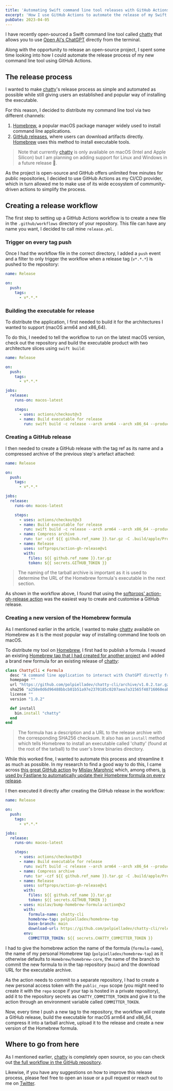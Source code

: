 ```yaml
---
title: 'Automating Swift command line tool releases with GitHub Actions'
excerpt: 'How I use GitHub Actions to automate the release of my Swift command line tools.'
pubDate: 2023-04-05
---
```


I have recently open-sourced a Swift command line tool called [chatty](https://github.com/polpielladev/chatty-cli) that allows you to use [Open AI's ChatGPT](https://openai.com/blog/chatgpt) directly from the terminal.

Along with the opportunity to release an open-source project, I spent some time looking into how I could automate the release process of my new command line tool using GitHub Actions.

## The release process

I wanted to make [chatty](https://github.com/polpielladev/chatty-cli)'s release process as simple and automated as possible while still giving users an established and popular way of installing the executable.

For this reason, I decided to distribute my command line tool via two different channels:

1. [Homebrew](https://brew.sh), a popular macOS package manager widely used to install command line applications.
2. [GitHub releases](https://docs.github.com/en/repositories/releasing-projects-on-github/managing-releases-in-a-repository), where users can download artifacts directly. [Homebrew](https://brew.sh) uses this method to install executable tools.

> Note that currently [chatty](https://github.com/polpielladev/chatty-cli) is only available on macOS (Intel and Apple Silicon) but I am planning on adding support for Linux and Windows in a future release 👀.

As the project is open-source and GitHub offers unlimited free minutes for public repositories, I decided to use GitHub Actions as my CI/CD provider, which in turn allowed me to make use of its wide ecosystem of community-driven actions to simplify the process.

## Creating a release workflow

The first step to setting up a GitHub Actions workflow is to create a new file in the `.github/workflows` directory of your repository. This file can have any name you want, I decided to call mine `release.yml`.

### Trigger on every tag push

Once I had the workflow file in the correct directory, I added a `push` event and a filter to only trigger the workflow when a release tag (`v*.*.*`) is pushed to the repository:

```yaml:release.yml
name: Release

on:
  push:
    tags:
      - v*.*.*
```

### Building the executable for release

To distribute the application, I first needed to build it for the architectures I wanted to support (macOS arm64 and x86_64).

To do this, I needed to tell the workflow to run on the latest macOS version, check out the repository and build the executable product with two architecture slices using `swift build`:

```yaml:release.yml
name: Release

on:
  push:
    tags:
      - v*.*.*

jobs:
  release:
    runs-on: macos-latest

    steps:
      - uses: actions/checkout@v3
      - name: Build executable for release
        run: swift build -c release --arch arm64 --arch x86_64 --product chatty
```

### Creating a GitHub release

I then needed to create a GitHub release with the tag ref as its name and a compressed archive of the previous step's artefact attached:

```yaml
name: Release

on:
  push:
    tags:
      - v*.*.*

jobs:
  release:
    runs-on: macos-latest

    steps:
      - uses: actions/checkout@v3
      - name: Build executable for release
        run: swift build -c release --arch arm64 --arch x86_64 --product chatty
      - name: Compress archive
        run: tar -czf ${{ github.ref_name }}.tar.gz -C .build/apple/Products/Release chatty
      - name: Release
        uses: softprops/action-gh-release@v1
        with:
          files: ${{ github.ref_name }}.tar.gz
          token: ${{ secrets.GITHUB_TOKEN }}
```

> The naming of the tarball archive is important as it is used to determine the URL of the Homebrew formula's executable in the next section.

As shown in the workflow above, I found that using the [softprops' action-gh-release action](https://github.com/softprops/action-gh-release) was the easiest way to create and customise a GitHub release.

### Creating a new version of the Homebrew formula

As I mentioned earlier in the article, I wanted to make [chatty](https://github.com/polpielladev/chatty-cli) available on Homebrew as it is the most popular way of installing command line tools on macOS.

To distribute my tool on [Homebrew](https://brew.sh), I first had to publish a formula. I reused an existing [Homebrew tap that I had created for another project](https://github.com/polpielladev/homebrew-tap) and added a brand new formula for an existing release of [chatty](https://github.com/polpielladev/chatty-cli):

```ruby:Formula/chatty-cli.rb
class ChattyCli < Formula
  desc "A command line application to interact with ChatGPT directly from the terminal"
  homepage ""
  url "https://github.com/polpielladev/chatty-cli/archive/v1.0.2.tar.gz"
  sha256 "a258e0d6d96488bbcb01b51a97e2370185c0207aea7a31565f48716060eabf56"
  license ""
  version "1.0.2"

  def install
    bin.install "chatty"
  end
end
```

> The formula has a description and a URL to the release archive with the corresponding SHA256 checksum. It also has an `install` method which tells Homebrew to install an executable called 'chatty' (found at the root of the tarball) to the user's brew binaries directory.

While this worked fine, I wanted to automate this process and streamline it as much as possible. In my research to find a good way to do this, I came across [this great GitHub action](https://github.com/mislav/bump-homebrew-formula-action) by [Mislav Marohnić](https://twitter.com/mislav) which, among others, [is used by Fastlane to automatically update their Homebrew formula on every release](https://github.com/fastlane/fastlane/blob/master/.github/workflows/tags.yml).

I then executed it directly after creating the GitHub release in the workflow:

```yaml:release.yml
name: Release

on:
  push:
    tags:
      - v*.*.*

jobs:
  release:
    runs-on: macos-latest

    steps:
      - uses: actions/checkout@v3
      - name: Build executable for release
        run: swift build -c release --arch arm64 --arch x86_64 --product chatty
      - name: Compress archive
        run: tar -czf ${{ github.ref_name }}.tar.gz -C .build/apple/Products/Release chatty
      - name: Release
        uses: softprops/action-gh-release@v1
        with:
          files: ${{ github.ref_name }}.tar.gz
          token: ${{ secrets.GITHUB_TOKEN }}
      - uses: mislav/bump-homebrew-formula-action@v2
        with:
          formula-name: chatty-cli
          homebrew-tap: polpielladev/homebrew-tap
          base-branch: main
          download-url: https://github.com/polpielladev/chatty-cli/releases/download/${{ github.ref_name }}/${{ github.ref_name }}.tar.gz
        env:
          COMMITTER_TOKEN: ${{ secrets.CHATTY_COMMITTER_TOKEN }}
```

I had to give the homebrew action the name of the formula (`formula-name`), the name of my personal Homebrew tap (`polpielladev/homebrew-tap`) as it otherwise defaults to `Homebrew/homebrew-core`, the name of the branch to commit the new formula to in the tap repository (`main`) and the download URL for the executable archive.

As the action needs to commit to a separate repository, I had to create a new personal access token with the `public_repo` scope (you might need to create it with the `repo` scope if your tap is hosted in a private repository), add it to the repository secrets as `CHATTY_COMMITTER_TOKEN` and give it to the action through an environment variable called `COMMITTER_TOKEN`.

Now, every time I push a new tag to the repository, the workflow will create a GitHub release, build the executable for macOS arm64 and x86_64, compress it into a tarball archive, upload it to the release and create a new version of the Homebrew formula.

## Where to go from here

As I mentioned earlier, [chatty](https://github.com/polpielladev/chatty-cli) is completely open source, so you can check out [the full workflow in the GitHub repository](https://github.com/polpielladev/chatty-cli/blob/main/.github/workflows/release.yml).

Likewise, if you have any suggestions on how to improve this release process, please feel free to open an issue or a pull request or reach out to me on [Twitter](https://twitter.com/polpielladev).
